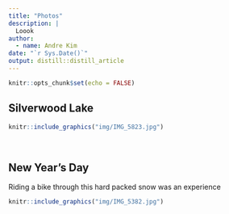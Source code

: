 ```yaml
---
title: "Photos"
description: |
  Loook
author:
  - name: Andre Kim
date: "`r Sys.Date()`"
output: distill::distill_article
---
```


```r
knitr::opts_chunk$set(echo = FALSE)
```


## Silverwood Lake
```r
knitr::include_graphics("img/IMG_5823.jpg")
```

<br>

## New Year's Day
Riding a bike through this hard packed snow was an experience  

```r
knitr::include_graphics("img/IMG_5382.jpg")
```



